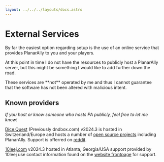 ```yaml
---
layout: ../../../layouts/docs.astro
---
```



# External Services

By far the easiest option regarding setup is the use of an online service that provides PlanarAlly to you and your players.

At this point in time I do not have the resources to publicly host a PlanarAlly server, but this might be something I would like to add further down the road.

<Warning>
    These services are **not** operated by me and thus I cannot guarantee that the software has not been altered with
    malicious intent.
</Warning>

## Known providers

_If you host or know someone who hosts PA publicly, feel free to let me know!_

[Dice.Quest](https://planarally.dice.quest/) (Previously dndbox.com) v2024.3 is hosted in Switzerland/Europe and hosts a number of [open source projects](https://dice.quest) including PlanarAlly. Support is offerred on [reddit](https://reddit.com/r/dndbox/).

[10leej.com](https://planarally.10leej.com/) v2024.3 hosted in Atlanta, Georgia/USA support provided by 10leej use contact information found on the [website frontpage](https://10leej.com/) for support.
